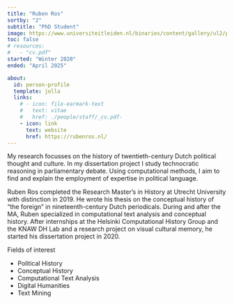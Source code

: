 ```yaml
---
title: "Ruben Ros"
sortby: "2"
subtitle: "PhD Student"
image: https://www.universiteitleiden.nl/binaries/content/gallery/ul2/portraits/humanities/r/2022/r.-ruben-ros-2022.png/r.-ruben-ros-2022.png/d200x250 
toc: false
# resources: 
#   - "cv.pdf"
started: "Winter 2020"
ended: "April 2025"

about:
  id: person-profile
  template: jolla
  links:
    # - icon: file-earmark-text
    #   text: vitae
    #   href: ./people/staff/_cv.pdf-
    - icon: link
      text: website
      href: https://rubenros.nl/
---
```


:::{#person-profile}
:::

My research focusses on the history of twentieth-century Dutch political thought and culture. In my dissertation project I study technocratic reasoning in parliamentary debate. Using computational methods, I aim to find and explain the employment of expertise in political language.

Ruben Ros completed the Research Master’s in History at Utrecht University with distinction in 2019. He wrote his thesis on the conceptual history of “the foreign” in nineteenth-century Dutch periodicals. During and after the MA, Ruben specialized in computational text analysis and conceptual history. After internships at the Helsinki Computational History Group and the KNAW DH Lab and a research project on visual cultural memory, he started his dissertation project in 2020.

Fields of interest

- Political History
- Conceptual History
- Computational Text Analysis
- Digital Humanities
- Text Mining

